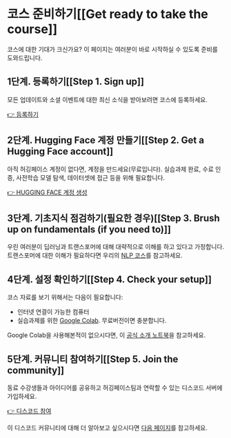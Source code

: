 # 코스 준비하기[[Get ready to take the course]]

코스에 대한 기대가 크신가요? 이 페이지는 여러분이 바로 시작하실 수 있도록 준비를 도와드립니다.

## 1단계. 등록하기[[Step 1. Sign up]]

모든 업데이트와 소셜 이벤트에 대한 최신 소식을 받아보려면 코스에 등록하세요.

[👉 등록하기](http://eepurl.com/insvcI)

## 2단계. Hugging Face 계정 만들기[[Step 2. Get a Hugging Face account]]

아직 허깅페이스 계정이 없다면, 계정을 만드세요(무료입니다). 실습과제 완료, 수료 인증, 사전학습 모델 탐색, 데이터셋에 접근 등을 위해 필요합니다.

[👉 HUGGING FACE 계정 생성](https://huggingface.co/join)

## 3단계. 기초지식 점검하기(필요한 경우)[[Step 3. Brush up on fundamentals (if you need to)]]

우린 여러분이 딥러닝과 트랜스포머에 대해 대략적으로 이해를 하고 있다고 가정합니다. 트랜스포머에 대한 이해가 필요하다면 우리의 [NLP 코스](https://huggingface.co/course/chapter1/1)를 참고하세요.

## 4단계. 설정 확인하기[[Step 4. Check your setup]]

코스 자료를 보기 위해서는 다음이 필요합니다:
- 인터넷 연결이 가능한 컴퓨터
- 실습과제를 위한 [Google Colab](https://colab.research.google.com). 무료버전이면 충분합니다.

Google Colab을 사용해본적이 없으시다면, 이 [공식 소개 노트북](https://colab.research.google.com/notebooks/intro.ipynb)을 참고하세요.

## 5단계. 커뮤니티 참여하기[[Step 5. Join the community]]

동료 수강생들과 아이디어를 공유하고 허깅페이스팀과 연락할 수 있는 디스코드 서버에 가입하세요.

[👉 디스코드 참여](http://hf.co/join/discord)

이 디스코드 커뮤니티에 대해 더 알아보고 싶으시다면 [다음 페이지](community)를 참고하세요.

